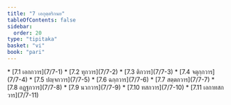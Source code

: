 ```yaml
---
title: "7 เอกุตฺตริกนย"
tableOfContents: false
sidebar:
  order: 20
type: "tipitaka"
basket: "vi"
book: "pari"
---
```



<DynamicBreadcrumb />



<TableOfContents book="pari" section="7">
* [7.1 เอกกวาร](7/7-1)
* [7.2 ทุกวาร](7/7-2)
* [7.3 ติกวาร](7/7-3)
* [7.4 จตุกฺกวาร](7/7-4)
* [7.5 ปญฺจกวาร](7/7-5)
* [7.6 ฉกฺกวาร](7/7-6)
* [7.7 สตฺตกวาร](7/7-7)
* [7.8 อฏฺฐกวาร](7/7-8)
* [7.9 นวกวาร](7/7-9)
* [7.10 ทสกวาร](7/7-10)
* [7.11 เอกาทสกวาร](7/7-11)
</TableOfContents>